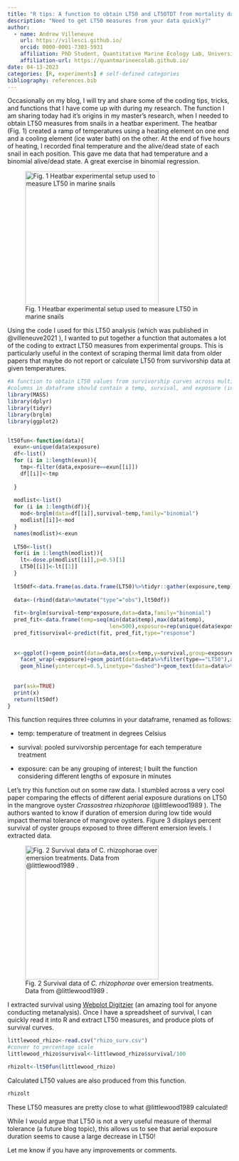 ```yaml
---
title: "R tips: A function to obtain LT50 and LT50TDT from mortality data"
description: "Need to get LT50 measures from your data quickly?"
author:
  - name: Andrew Villeneuve
    url: https://villesci.github.io/
    orcid: 0000-0001-7303-5931
    affiliation: PhD Student, Quantitative Marine Ecology Lab, University of New Hampshire
    affiliation-url: https://quantmarineecolab.github.io/
date: 04-13-2023
categories: [R, experiments] # self-defined categories
bibliography: references.bib
---
```


Occasionally on my blog, I will try and share some of the coding tips, tricks, and functions that I have come up with during my research. The function I am sharing today had it's origins in my master's research, when I needed to obtain LT50 measures from snails in a heatbar experiment. The heatbar (Fig. 1) created a ramp of temperatures using a heating element on one end and a cooling element (ice water bath) on the other. At the end of five hours of heating, I recorded final temperature and the alive/dead state of each snail in each position. This gave me data that had temperature and a binomial alive/dead state. A great exercise in binomial regression.

![Fig. 1 Heatbar experimental setup used to measure LT50 in marine snails](heatbar.JPG){width="300"}

Using the code I used for this LT50 analysis (which was published in @villeneuve2021 ), I wanted to put together a function that automates a lot of the coding to extract LT50 measures from experimental groups. This is particularly useful in the context of scraping thermal limit data from older papers that maybe do not report or calculate LT50 from survivorship data at given temperatures.

```r
#A function to obtain LT50 values from survivorship curves across multiple temperature exposures
#columns in dataframe should contain a temp, survival, and exposure (in minutes) column
library(MASS)
library(dplyr)
library(tidyr)
library(brglm)
library(ggplot2)


lt50fun<-function(data){
  exun<-unique(data$exposure)
  df<-list()
  for (i in 1:length(exun)){
    tmp<-filter(data,exposure==exun[[i]])
    df[[i]]<-tmp
    
  }
  
  modlist<-list()
  for (i in 1:length(df)){
    mod<-brglm(data=df[[i]],survival~temp,family="binomial")
    modlist[[i]]<-mod
  }
  names(modlist)<-exun
  
  LT50<-list()
  for(i in 1:length(modlist)){
    lt<-dose.p(modlist[[i]],p=0.5)[1]
    LT50[[i]]<-lt[[1]]
  }
  
  lt50df<-data.frame(as.data.frame(LT50)%>%tidyr::gather(exposure,temp)%>%mutate(exposure=exun)%>%mutate("survival"=0.5))%>%mutate("type"="LT50")
  
  data<-(rbind(data%>%mutate("type"="obs"),lt50df))
  
  fit<-brglm(survival~temp*exposure,data=data,family="binomial")
  pred_fit<-data.frame(temp=seq(min(data$temp),max(data$temp),
                                len=500),exposure=rep(unique(data$exposure),each=500))
  pred_fit$survival<-predict(fit, pred_fit,type="response")
  
  
  x<-ggplot()+geom_point(data=data,aes(x=temp,y=survival,group=exposure))+geom_line(data=pred_fit,aes(x=temp,y=survival))+
    facet_wrap(~exposure)+geom_point(data=data%>%filter(type=="LT50"),aes(x=temp,y=survival,group=exposure),color="red")+
    geom_hline(yintercept=0.5,linetype="dashed")+geom_text(data=data%>%filter(type=="LT50"),aes(x=temp,y=survival,label=sprintf(fmt="%0.2f",round(temp,digits=2))),nudge_y=0.03,nudge_x=-2)
  
  
  par(ask=TRUE)
  print(x)
  return(lt50df)
}

```

This function requires three columns in your dataframe, renamed as follows:

-   temp: temperature of treatment in degrees Celsius

-   survival: pooled survivorship percentage for each temperature treatment

-   exposure: can be any grouping of interest; I built the function considering different lengths of exposure in minutes

Let's try this function out on some raw data. I stumbled across a very cool paper comparing the effects of different aerial exposure durations on LT50 in the mangrove oyster *Crassostrea rhizophorae* (@littlewood1989 ). The authors wanted to know if duration of emersion during low tide would impact thermal tolerance of mangrove oysters. Figure 3 displays percent survival of oyster groups exposed to three different emersion levels. I extracted data.

![Fig. 2 Survival data of *C. rhizophorae* over emersion treatments. Data from @littlewood1989 .](littlewood_fig3.PNG){width="300"}

I extracted survival using [Webplot Digitzier](https://automeris.io/WebPlotDigitizer/) (an amazing tool for anyone conducting metanalysis). Once I have a spreadsheet of survival, I can quickly read it into R and extract LT50 measures, and produce plots of survival curves. 

```r
littlewood_rhizo<-read.csv("rhizo_surv.csv")
#conver to percentage scale
littlewood_rhizo$survival<-littlewood_rhizo$survival/100

rhizolt<-lt50fun(littlewood_rhizo)

```

Calculated LT50 values are also produced from this function.

```r

rhizolt
```

These LT50 measures are pretty close to what @littlewood1989 calculated! 

While I would argue that LT50 is not a very useful measure of thermal tolerance (a future blog topic), this allows us to see that aerial exposure duration seems to cause a large decrease in LT50!

Let me know if you have any improvements or comments.

<script src="https://utteranc.es/client.js"
        repo="[ENTER REPO HERE]"
        issue-term="pathname"
        theme="github-light"
        crossorigin="anonymous"
        async>
</script>
